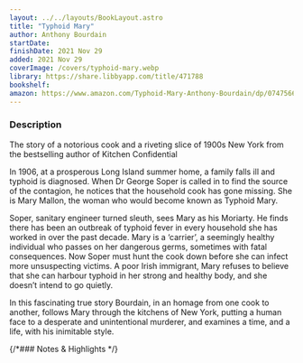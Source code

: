 ```yaml
---
layout: ../../layouts/BookLayout.astro
title: "Typhoid Mary"
author: Anthony Bourdain
startDate:
finishDate: 2021 Nov 29
added: 2021 Nov 29
coverImage: /covers/typhoid-mary.webp
library: https://share.libbyapp.com/title/471788
bookshelf:
amazon: https://www.amazon.com/Typhoid-Mary-Anthony-Bourdain/dp/0747566879/
---
```


<ReadingTime
  startDate  = {frontmatter.startDate}
  finishDate = {frontmatter.finishDate}
/>

### Description
The story of a notorious cook and a riveting slice of 1900s New York from the bestselling author of Kitchen Confidential

In 1906, at a prosperous Long Island summer home, a family falls ill and typhoid is diagnosed. When Dr George Soper is called in to find the source of the contagion, he notices that the household cook has gone missing. She is Mary Mallon, the woman who would become known as Typhoid Mary.

Soper, sanitary engineer turned sleuth, sees Mary as his Moriarty. He finds there has been an outbreak of typhoid fever in every household she has worked in over the past decade. Mary is a ‘carrier’, a seemingly healthy individual who passes on her dangerous germs, sometimes with fatal consequences. Now Soper must hunt the cook down before she can infect more unsuspecting victims. A poor Irish immigrant, Mary refuses to believe that she can harbour typhoid in her strong and healthy body, and she doesn’t intend to go quietly.

In this fascinating true story Bourdain, in an homage from one cook to another, follows Mary through the kitchens of New York, putting a human face to a desperate and unintentional murderer, and examines a time, and a life, with his inimitable style.

{/*### Notes & Highlights */}

<BuyBook
  library   = {frontmatter.library}
  bookshelf = {frontmatter.bookshelf}
  amazon    = {frontmatter.amazon}
/>
